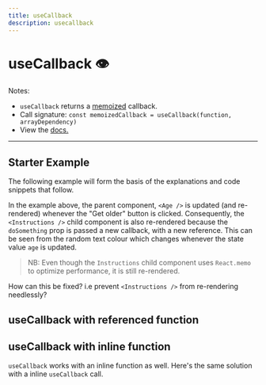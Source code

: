 ```yaml
---
title: useCallback
description: usecallback
---
```


# useCallback 👁

Notes:
 - `useCallback` returns a [memoized](https://en.wikipedia.org/wiki/Memoization) callback. 
 - Call signature: `const memoizedCallback = useCallback(function, arrayDependency)`
 -  View the [docs.](https://reactjs.org/docs/hooks-reference.html#usecallback)
--- 

## Starter Example
The following example will form the basis of the explanations and code snippets that follow.


In the example above, the parent component, `<Age />` is updated (and re-rendered) whenever the "Get older" button is clicked.
Consequently, the `<Instructions />` child component is also re-rendered because the `doSomething` prop is passed a
new callback, with a new reference. This can be seen from the random text colour which changes whenever the state value `age` is updated.

> NB: Even though the `Instructions` child component uses `React.memo` to optimize performance, it is still re-rendered.

How can this be fixed? i.e prevent `<Instructions />` from re-rendering needlessly?

## useCallback with referenced function


## useCallback with inline function
`useCallback` works with an inline function as well. Here's the same solution with a inline `useCallback` call.



